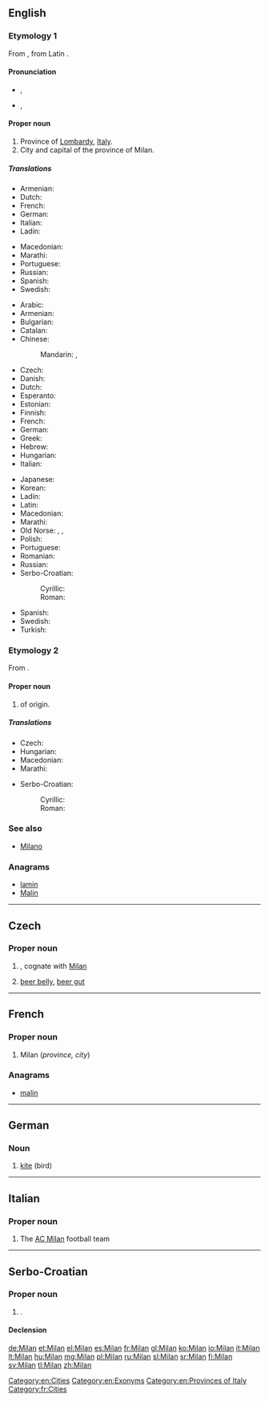 {{also|milan|Milán}}
==English==
{{wikipedia}}

===Etymology 1===
From {{etyl|it|en}} {{term|Milano|lang=it}}, from Latin {{term|Mediolanum|lang=la}}.

====Pronunciation====
* {{IPA|/mɪˈlæn/}}, {{X-SAMPA|/mi"l{n/}}
* {{IPA|/mɪˈlɑːn/}}, {{X-SAMPA|/mi"lAn/}}

====Proper noun====
{{en-proper noun}}

# Province of [[Lombardy]], [[Italy]].
# City and capital of the province of Milan.

=====Translations=====
{{trans-top|province}}
* Armenian: {{t-|hy|Միլան|tr=Milan|sc=Armn}}
* Dutch: {{t+|nl|Milaan|n}}
* French: {{t+|fr|Milan|f}}
* German: {{t+|de|Mailand}}
* Italian: {{t+|it|Milano}}
* Ladin: {{tø|lld|Milan}}
{{trans-mid}}
* Macedonian: {{t-|mk|Милано|n|tr=Miláno|sc=Cyrl}}
* Marathi: {{t-|mr|मिलान|tr=milāna|sc=Deva}}
* Portuguese: {{t-|pt|Milão}}
* Russian: {{t+|ru|Милан|m|tr=Milán|sc=Cyrl}}
* Spanish: {{t+|es|Milán}}
* Swedish: {{t+|sv|Milano}}
{{trans-bottom}}

{{trans-top|city and capital}}
* Arabic: {{t-|ar|ميلانو|m|tr=milaanu|sc=Arab}}
* Armenian: {{t-|hy|Միլան|tr=Milan|sc=Armn}}
* Bulgarian: {{t-|bg|Милано|sc=Cyrl}}
* Catalan: {{t-|ca|Milà}}
* Chinese:
*: Mandarin: {{t|cmn|米蘭|sc=Hani}}, {{t|cmn|米兰|tr=Mǐlán|sc=Hani}}
* Czech: {{t+|cs|Milán|m}}
* Danish: {{t-|da|Milano}}
* Dutch: {{t+|nl|Milaan|n}}
* Esperanto: {{t-|eo|Milano}}
* Estonian: {{t-|et|Milano}}
* Finnish: {{t+|fi|Milano}}
* French: {{t+|fr|Milan|f}}
* German: {{t+|de|Mailand}}
* Greek: {{t+|el|Μιλάνο|n|tr=Miláno|sc=Grek}}
* Hebrew: {{t-|he|מילנו|tr=Milano|sc=Hebr}}
* Hungarian: {{t+|hu|Milánó}}
* Italian: {{t+|it|Milano|f}}
{{trans-mid}}
* Japanese: {{t-|ja|ミラノ|tr=Mirano}}
* Korean: {{t-|ko|밀라노|tr=Millano}}
* Ladin: {{tø|lld|Milan}}
* Latin: {{t-|la|Mediolanum}}
* Macedonian: {{t-|mk|Милано|n|tr=Miláno|sc=Cyrl}}
* Marathi: {{t-|mr|मिलान|tr=milāna|sc=Deva}}
* Old Norse: {{tø|non|Meilansborg|f}}, {{tø|non|Meilangsborg|f}}, {{tø|non|Melansborg|f}}
* Polish: {{t+|pl|Mediolan|m}}
* Portuguese: {{t-|pt|Milão|m}}
* Romanian: {{t-|ro|Milano}}
* Russian: {{t+|ru|Милан|m|tr=Milán|sc=Cyrl}}
* Serbo-Croatian:
*: Cyrillic: {{t-|sh|Милано|m}}
*: Roman: {{t-|sh|Milano|m}}
* Spanish: {{t+|es|Milán|m}}
* Swedish: {{t+|sv|Milano}}
* Turkish: {{t+|tr|Milano}}
{{trans-bottom}}

===Etymology 2===
From {{etyl|sla}}.

====Proper noun====
{{en-proper noun}}

# {{given name|male|from=Slavic}} of {{etyl|sla}} origin.

=====Translations=====
{{trans-top|male given name}}
* Czech: {{t-|cs|Milan|m}}
* Hungarian: {{t+|hu|Milán}}
* Macedonian: {{t-|mk|Милан|m|tr=Mílan|sc=Cyrl}}
* Marathi: {{t-|mr|मिलान|tr=milāna|sc=Deva}}
{{trans-mid}}
* Serbo-Croatian:
*: Cyrillic: {{t-|sh|Милан|m}}
*: Roman: {{t-|sh|Milan|m}}
{{trans-bottom}}

===See also===
* [[Milano]]

===Anagrams===
* [[lamin#English|lamin]]
* [[Malin#English|Malin]]

[[Category:en:Cities]]
[[Category:en:Exonyms]]
[[Category:en:Provinces of Italy]]

----

==Czech==

===Proper noun===
{{head|cs|proper noun|g=m}}

# {{given name|male|lang=cs}}, cognate with [[#English|Milan]]
# {{slang|lang=cs}} [[beer belly]], [[beer gut]]

----

==French==

===Proper noun===
{{fr-proper noun|f}}

# Milan (''province, city'')

===Anagrams===
* [[malin#French|malin]]

[[Category:fr:Cities]]

----

==German==

===Noun===
{{head|de|noun|g=m}}

# [[kite]] (bird)

----

==Italian==

===Proper noun===
{{wikipedia|lang=it}}
{{it-proper noun}}

# The [[w:it:Associazione Calcio Milan|AC Milan]] football team

----

==Serbo-Croatian==

===Proper noun===
{{sh-proper noun|g=m|r|Милан}}

# {{given name|male|lang=sh}}.

====Declension====
{{sh-decl-noun|sc=Latn
|Milan|-
|Milana|-
|Milanu|-
|Milana|-
|Milane|-
|Milanom|-
|Milanu|-
}}

{{attention|sh}}

[[de:Milan]]
[[et:Milan]]
[[el:Milan]]
[[es:Milan]]
[[fr:Milan]]
[[gl:Milan]]
[[ko:Milan]]
[[io:Milan]]
[[it:Milan]]
[[lt:Milan]]
[[hu:Milan]]
[[mg:Milan]]
[[pl:Milan]]
[[ru:Milan]]
[[sl:Milan]]
[[sr:Milan]]
[[fi:Milan]]
[[sv:Milan]]
[[tl:Milan]]
[[zh:Milan]]
